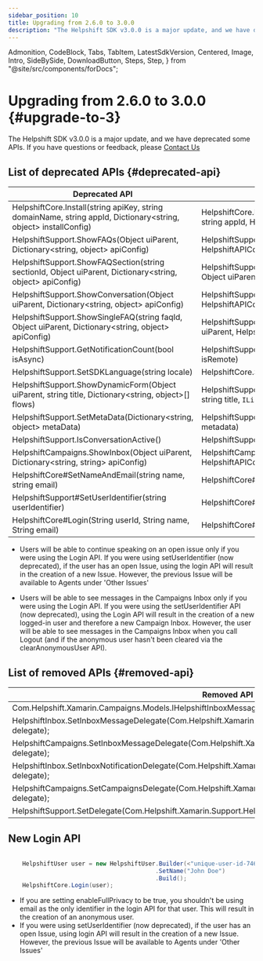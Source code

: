 ```yaml
---
sidebar_position: 10
title: Upgrading from 2.6.0 to 3.0.0
description: "The Helpshift SDK v3.0.0 is a major update, and we have deprecated some APIs. If you have questions or feedback, please Contact Us"
---
```


  Admonition,
  CodeBlock,
  Tabs,
  TabItem,
  LatestSdkVersion,
  Centered,
  Image,
  Intro,
  SideBySide,
  DownloadButton,
  Steps,
  Step,
} from "@site/src/components/forDocs";

# Upgrading from 2.6.0 to 3.0.0 {#upgrade-to-3}

<Intro>

The Helpshift SDK v3.0.0 is a major update, and we have deprecated some APIs. If you have questions or feedback, please <a href="https://support.helpshift.com/kb/contact/" target="_blank">Contact Us</a>

</Intro>

## List of deprecated APIs {#deprecated-api}

| Deprecated API                                                                                                  | New API                                                                                                         |
| --------------------------------------------------------------------------------------------------------------- | --------------------------------------------------------------------------------------------------------------- |
| HelpshiftCore.Install(string apiKey, string domainName, string appId, Dictionary<string, object> installConfig) | HelpshiftCore.Install(string apiKey, string domainName, string appId, HelpshiftInstallConfig config)            |
| HelpshiftSupport.ShowFAQs(Object uiParent, Dictionary<string, object> apiConfig)                                | HelpshiftSupport.ShowFAQs(Object uiParent, HelpshiftAPIConfig config)                                           |
| HelpshiftSupport.ShowFAQSection(string sectionId, Object uiParent, Dictionary<string, object> apiConfig)        | HelpshiftSupport.ShowFAQSection(string sectionId, Object uiParent, HelpshiftAPIConfig config)                   |
| HelpshiftSupport.ShowConversation(Object uiParent, Dictionary<string, object> apiConfig)                        | HelpshiftSupport.ShowConversation(Object uiParent, HelpshiftAPIConfig config)                                   |
| HelpshiftSupport.ShowSingleFAQ(string faqId, Object uiParent, Dictionary<string, object> apiConfig)             | HelpshiftSupport.ShowSingleFAQ(string faqId, Object uiParent, HelpshiftAPIConfig config)                        |
| HelpshiftSupport.GetNotificationCount(bool isAsync)                                                             | HelpshiftSupport.RequestUnreadMessagesCount(bool isRemote)                                                      |
| HelpshiftSupport.SetSDKLanguage(string locale)                                                                  | HelpshiftCore.SetLanguage(string languageCode)                                                                  |
| HelpshiftSupport.ShowDynamicForm(Object uiParent, string title, Dictionary<string, object>[] flows)             | HelpshiftSupport.ShowDynamicForm(Object uiParent, string title, `IList<Flow>` flows, HelpshiftAPIConfig config) |
| HelpshiftSupport.SetMetaData(Dictionary<string, object> metaData)                                               | HelpshiftSupport.SetMetadata(HelpshiftSupportMetadata metadata)                                                 |
| HelpshiftSupport.IsConversationActive()                                                                         | HelpshiftSupport.CheckIfConversationActive()                                                                    |
| HelpshiftCampaigns.ShowInbox(Object uiParent, Dictionary<string, string> apiConfig)                             | HelpshiftCampaigns.ShowInbox(Object uiParent, HelpshiftAPIConfig config)                                        |
| HelpshiftCore#SetNameAndEmail(string name, string email)                                                        | HelpshiftCore#Login(HelpshiftUser user)                                                                         |
| HelpshiftSupport#SetUserIdentifier(string userIdentifier)                                                       | HelpshiftCore#Login(HelpshiftUser user)                                                                         |
| HelpshiftCore#Login(String userId, String name, String email)                                                   | HelpshiftCore#Login(HelpshiftUser user)                                                                         |

<Admonition type="info" title="Note">

- Users will be able to continue speaking on an open issue only if you were using the Login API. If you were using setUserIdentifier (now deprecated), if the user has an open Issue, using the login API will result in the creation of a new Issue. However, the previous Issue will be available to Agents under 'Other Issues'

- Users will be able to see messages in the Campaigns Inbox only if you were using the Login API. If you were using the setUserIdentifier API (now deprecated), using the Login API will result in the creation of a new logged-in user and therefore a new Campaign Inbox. However, the user will be able to see messages in the Campaigns Inbox when you call Logout (and if the anonymous user hasn't been cleared via the clearAnonymousUser API).

</Admonition>

## List of removed APIs {#removed-api}

| Removed API                                                                                                                | New API                                                                           |
| -------------------------------------------------------------------------------------------------------------------------- | --------------------------------------------------------------------------------- |
| Com.Helpshift.Xamarin.Campaigns.Models.IHelpshiftInboxMessage                                                              | InboxMessage                                                                      |
| HelpshiftInbox.SetInboxMessageDelegate(Com.Helpshift.Xamarin.Campaigns.IHelpshiftInboxMessageDelegate delegate);           | HelpshiftInbox.SetInboxMessageDelegate(IInboxMessageDelegate delegate);           |
| HelpshiftCampaigns.SetInboxMessageDelegate(Com.Helpshift.Xamarin.Campaigns.IHelpshiftInboxMessageDelegate delegate);       | HelpshiftCampaigns.SetInboxMessageDelegate(IInboxMessageDelegate delegate);       |
| HelpshiftInbox.SetInboxNotificationDelegate(Com.Helpshift.Xamarin.Campaigns.IHelpshiftInboxNotificationDelegate delegate); | HelpshiftInbox.SetInboxNotificationDelegate(IInboxNotificationDelegate delegate); |
| HelpshiftCampaigns.SetCampaignsDelegate(Com.Helpshift.Xamarin.Campaigns.IHelpshiftCampaignsDelegate delegate);             | HelpshiftCampaigns.SetCampaignsDelegate(ICampaignsDelegate delegate);             |
| HelpshiftSupport.SetDelegate(Com.Helpshift.Xamarin.Support.HelpshiftSupport.IDelegate delegate);                           | HelpshiftSupport.SetDelegate(ISupportDelegate delegate);                          |

## New Login API

```csharp

	HelpshiftUser user = new HelpshiftUser.Builder(<"unique-user-id-746501">, <"unique-email@some_domain.com">)
                                          .SetName("John Doe")
                                          .Build();
    HelpshiftCore.Login(user);

```

<Admonition type="info" title="Note">

- If you are setting enableFullPrivacy to be true, you shouldn't be using email as the only identifier in the login API for that user. This will result in the creation of an anonymous user.
- If you were using setUserIdentifier (now deprecated), if the user has an open Issue, using login API will result in the creation of a new Issue. However, the previous Issue will be available to Agents under 'Other Issues'

</Admonition>
